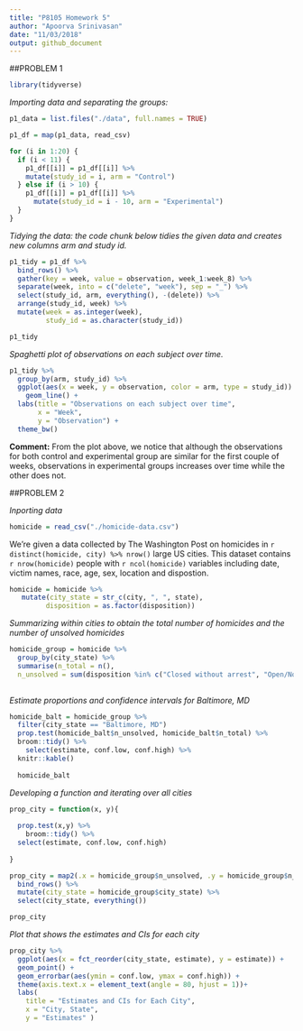 ```yaml
---
title: "P8105 Homework 5"
author: "Apoorva Srinivasan"
date: "11/03/2018"
output: github_document
---
```



##PROBLEM 1
```r
library(tidyverse)
```


_Importing data and separating the groups:_

```r
p1_data = list.files("./data", full.names = TRUE) 

p1_df = map(p1_data, read_csv) 

for (i in 1:20) {
  if (i < 11) {
    p1_df[[i]] = p1_df[[i]] %>% 
    mutate(study_id = i, arm = "Control")
  } else if (i > 10) {
    p1_df[[i]] = p1_df[[i]] %>% 
      mutate(study_id = i - 10, arm = "Experimental")
  }
}

```

_Tidying the data: the code chunk below tidies the given data and creates new columns arm and study id._

```r
p1_tidy = p1_df %>%
  bind_rows() %>%
  gather(key = week, value = observation, week_1:week_8) %>%
  separate(week, into = c("delete", "week"), sep = "_") %>%
  select(study_id, arm, everything(), -(delete)) %>%
  arrange(study_id, week) %>%
  mutate(week = as.integer(week), 
         study_id = as.character(study_id))

p1_tidy

```


_Spaghetti plot of observations on each subject over time._ 

```r
p1_tidy %>%
  group_by(arm, study_id) %>% 
  ggplot(aes(x = week, y = observation, color = arm, type = study_id)) + 
    geom_line() +
  labs(title = "Observations on each subject over time",
       x = "Week", 
       y = "Observation") +
  theme_bw()
```

__Comment:__ From the plot above, we notice that although the observations for both control and experimental group are similar for the first couple of weeks, observations in experimental groups increases over time while the other does not.


##PROBLEM 2

_Inporting data_
```r
homicide = read_csv("./homicide-data.csv")
```

We're given a data collected by The Washington Post on homicides in `r distinct(homicide, city) %>% nrow()` large US cities. This dataset contains `r nrow(homicide)` people with `r ncol(homicide)` variables including date, victim names, race, age, sex, location and dispostion. 

```r
homicide = homicide %>%
   mutate(city_state = str_c(city, ", ", state),
         disposition = as.factor(disposition)) 

```


_Summarizing within cities to obtain the total number of homicides and the number of unsolved homicides_

```r
homicide_group = homicide %>%
  group_by(city_state) %>%
  summarise(n_total = n(),
  n_unsolved = sum(disposition %in% c("Closed without arrest", "Open/No arrest")))
  
```

_Estimate proportions and confidence intervals for Baltimore, MD_

```r
homicide_balt = homicide_group %>%
  filter(city_state == "Baltimore, MD") 
  prop.test(homicide_balt$n_unsolved, homicide_balt$n_total) %>%
  broom::tidy() %>%
    select(estimate, conf.low, conf.high) %>% 
  knitr::kable()
 
  homicide_balt
```

_Developing a function and iterating over all cities_

```r
prop_city = function(x, y){
  
  prop.test(x,y) %>% 
    broom::tidy() %>% 
  select(estimate, conf.low, conf.high)
  
}

prop_city = map2(.x = homicide_group$n_unsolved, .y = homicide_group$n_total, ~prop_city(.x, .y)) %>% 
  bind_rows() %>% 
  mutate(city_state = homicide_group$city_state) %>% 
  select(city_state, everything()) 

prop_city
```



_Plot that shows the estimates and CIs for each city_

```r
prop_city %>% 
  ggplot(aes(x = fct_reorder(city_state, estimate), y = estimate)) +
  geom_point() +
  geom_errorbar(aes(ymin = conf.low, ymax = conf.high)) +
  theme(axis.text.x = element_text(angle = 80, hjust = 1))+
  labs(
    title = "Estimates and CIs for Each City",
    x = "City, State",
    y = "Estimates" )
```


